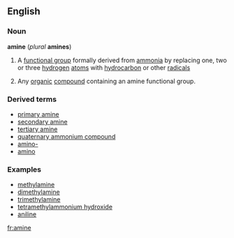 ==English==
===Noun===
{{wikipedia}}
'''amine''' (''plural'' '''amines''')
#{{chemistry}} A [[functional group]] formally derived from [[ammonia]] by replacing one, two or three [[hydrogen]] [[atom]]s with [[hydrocarbon]] or other [[radical]]s
#{{chemistry}} Any [[organic]] [[compound]] containing an amine functional group.
===Derived terms===
*[[primary amine]]
*[[secondary amine]]
*[[tertiary amine]]
*[[quaternary ammonium compound]]
*[[amino-]]
*[[amino]]
===Examples===
*[[methylamine]]
*[[dimethylamine]]
*[[trimethylamine]]
*[[tetramethylammonium hydroxide]]
*[[aniline]]

[[fr:amine]]